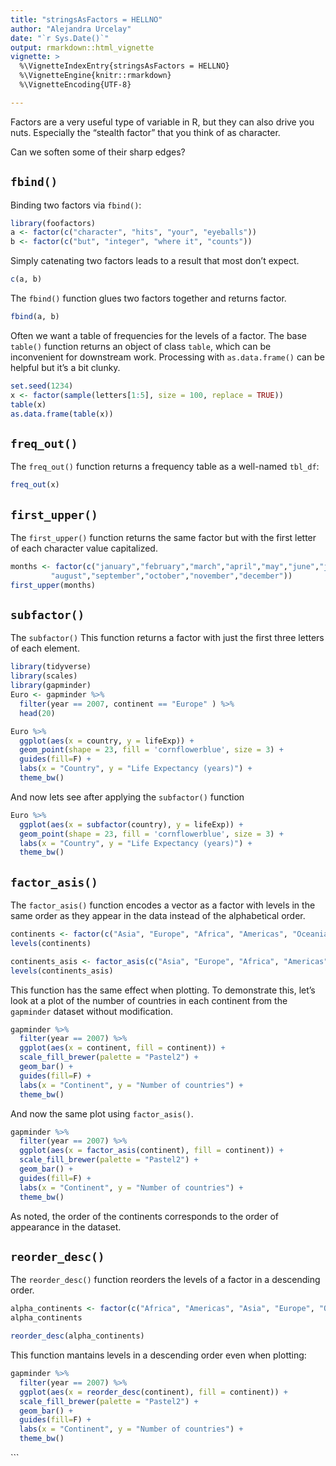 ```yaml
---
title: "stringsAsFactors = HELLNO"
author: "Alejandra Urcelay"
date: "`r Sys.Date()`"
output: rmarkdown::html_vignette
vignette: >
  %\VignetteIndexEntry{stringsAsFactors = HELLNO}
  %\VignetteEngine{knitr::rmarkdown}
  %\VignetteEncoding{UTF-8}

---
```


Factors are a very useful type of variable in R, but they can also drive you nuts. Especially the "stealth factor" that you think of as character.

Can we soften some of their sharp edges?

## `fbind()`
Binding two factors via `fbind()`:

```r
library(foofactors)
a <- factor(c("character", "hits", "your", "eyeballs"))
b <- factor(c("but", "integer", "where it", "counts"))
```

Simply catenating two factors leads to a result that most don't expect.

```r
c(a, b)
```

The `fbind()` function glues two factors together and returns factor.

```r
fbind(a, b)
```

Often we want a table of frequencies for the levels of a factor. The base `table()` function returns an object of class `table`, which can be inconvenient for downstream work.  Processing with `as.data.frame()` can be helpful but it's a bit clunky.

```r
set.seed(1234)
x <- factor(sample(letters[1:5], size = 100, replace = TRUE))
table(x)
as.data.frame(table(x))
```


## `freq_out()`

The `freq_out()` function returns a frequency table as a well-named `tbl_df`:

```r
freq_out(x)
```



## `first_upper()`

The `first_upper()` function returns the same factor but with the first letter of each character value capitalized.

```r
months <- factor(c("january","february","march","april","may","june","july",
         "august","september","october","november","december"))
first_upper(months)
```

## `subfactor()`

The `subfactor()` This function returns a factor with just the first three letters of each element.

```r
library(tidyverse)
library(scales)
library(gapminder)
Euro <- gapminder %>%
  filter(year == 2007, continent == "Europe" ) %>% 
  head(20)

Euro %>%
  ggplot(aes(x = country, y = lifeExp)) +
  geom_point(shape = 23, fill = 'cornflowerblue', size = 3) +
  guides(fill=F) +
  labs(x = "Country", y = "Life Expectancy (years)") +
  theme_bw()

```

And now lets see after applying the `subfactor()` function
```r
Euro %>%
  ggplot(aes(x = subfactor(country), y = lifeExp)) +
  geom_point(shape = 23, fill = 'cornflowerblue', size = 3) +
  labs(x = "Country", y = "Life Expectancy (years)") +
  theme_bw()

```


## `factor_asis()`

The `factor_asis()` function encodes a vector as a factor with levels in the same order as they appear in the data instead of the alphabetical order.

```r
continents <- factor(c("Asia", "Europe", "Africa", "Americas", "Oceania"))
levels(continents)

continents_asis <- factor_asis(c("Asia", "Europe", "Africa", "Americas", "Oceania"))
levels(continents_asis)
```

This function has the same effect when plotting. To demonstrate this, let's look at a plot of the number of countries in each continent from the `gapminder` dataset without modification.

```r
gapminder %>%
  filter(year == 2007) %>%
  ggplot(aes(x = continent, fill = continent)) +
  scale_fill_brewer(palette = "Pastel2") +
  geom_bar() +
  guides(fill=F) +
  labs(x = "Continent", y = "Number of countries") +
  theme_bw()

```

And now the same plot using `factor_asis()`.

```r
gapminder %>%
  filter(year == 2007) %>%
  ggplot(aes(x = factor_asis(continent), fill = continent)) +
  scale_fill_brewer(palette = "Pastel2") +
  geom_bar() +
  guides(fill=F) +
  labs(x = "Continent", y = "Number of countries") +
  theme_bw()
```

As noted, the order of the continents corresponds to the order of appearance in the dataset. 


## `reorder_desc()`

The `reorder_desc()` function reorders the levels of a factor in a descending order. 

```r
alpha_continents <- factor(c("Africa", "Americas", "Asia", "Europe", "Oceania"))
alpha_continents

reorder_desc(alpha_continents)
```

This function mantains levels in a descending order even when plotting:

```r
gapminder %>%
  filter(year == 2007) %>%
  ggplot(aes(x = reorder_desc(continent), fill = continent)) +
  scale_fill_brewer(palette = "Pastel2") +
  geom_bar() +
  guides(fill=F) +
  labs(x = "Continent", y = "Number of countries") +
  theme_bw()
```
```





